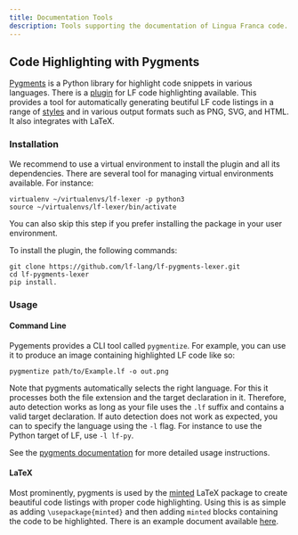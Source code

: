 ```yaml
---
title: Documentation Tools
description: Tools supporting the documentation of Lingua Franca code.
---
```


## Code Highlighting with Pygments

[Pygments](https://pygments.org/) is a Python library for highlight code snippets in various languages. There is a [plugin](https://github.com/lf-lang/lf-pygments-lexer) for LF code highlighting available. This provides a tool for automatically generating beutiful LF code listings in a range of [styles](https://pygments.org/styles/) and in various output formats such as PNG, SVG, and HTML. It also integrates with LaTeX.

### Installation

We recommend to use a virtual environment to install the plugin and all its dependencies.
There are several tool for managing virtual environments available. For instance:
```
virtualenv ~/virtualenvs/lf-lexer -p python3
source ~/virtualenvs/lf-lexer/bin/activate
```
You can also skip this step if you prefer installing the package in your user environment.

To install the plugin, the following commands:
```
git clone https://github.com/lf-lang/lf-pygments-lexer.git
cd lf-pygments-lexer
pip install.
```

### Usage

#### Command Line

Pygements provides a CLI tool called `pygmentize`. For example, you can use it to produce an image containing highlighted LF code like so:
```
pygmentize path/to/Example.lf -o out.png
```
Note that pygments automatically selects the right language. For this it processes both the file extension and the target declaration in it.
Therefore, auto detection works as long as your file uses the `.lf` suffix and contains a valid target declaration. If auto detection does not work as expected, you can to specify the language using the `-l` flag. For instance to use the Python target of LF, use `-l lf-py`.

See the [pygments documentation](https://pygments.org/docs/cmdline/) for more detailed usage instructions.

#### LaTeX

Most prominently, pygments is used by the [minted](https://ctan.org/pkg/minted?lang=en) LaTeX package to create beautiful code listings with proper code highlighting.
Using this is as simple as adding `\usepackage{minted}` and then adding `minted` blocks containing the code to be highlighted.
There is an example document available [here](https://github.com/lf-lang/lf-pygments-lexer/blob/main/example/example.tex).
